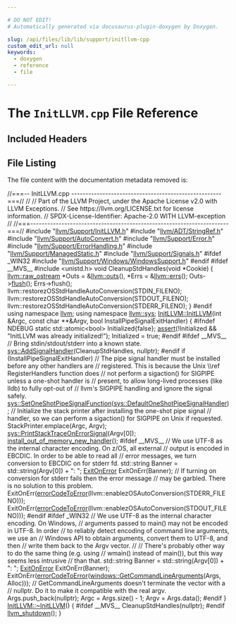 ```yaml
---

# DO NOT EDIT!
# Automatically generated via docusaurus-plugin-doxygen by Doxygen.

slug: /api/files/lib/lib/support/initllvm-cpp
custom_edit_url: null
keywords:
  - doxygen
  - reference
  - file

---
```





# The `InitLLVM.cpp` File Reference

<DoxygenPage pluginConfig={pluginConfig}>



## Included Headers

<IncludesList>
<IncludesListItem
  filePath="llvm/Support/InitLLVM.h"
  permalink="/docs/api/files/include/include/llvm/include/llvm/support/initllvm-h"
  isLocal="true" />
<IncludesListItem
  filePath="llvm/ADT/StringRef.h"
  permalink="/docs/api/files/include/include/llvm/include/llvm/adt/stringref-h"
  isLocal="true" />
<IncludesListItem
  filePath="llvm/Support/AutoConvert.h"
  permalink="/docs/api/files/include/include/llvm/include/llvm/support/autoconvert-h"
  isLocal="true" />
<IncludesListItem
  filePath="llvm/Support/Error.h"
  permalink="/docs/api/files/include/include/llvm/include/llvm/support/error-h"
  isLocal="true" />
<IncludesListItem
  filePath="llvm/Support/ErrorHandling.h"
  permalink="/docs/api/files/include/include/llvm/include/llvm/support/errorhandling-h"
  isLocal="true" />
<IncludesListItem
  filePath="llvm/Support/ManagedStatic.h"
  permalink="/docs/api/files/include/include/llvm/include/llvm/support/managedstatic-h"
  isLocal="true" />
<IncludesListItem
  filePath="llvm/Support/Signals.h"
  permalink="/docs/api/files/include/include/llvm/include/llvm/support/signals-h"
  isLocal="true" />
</IncludesList>


## File Listing

The file content with the documentation metadata removed is:

<ProgramListing>

<Link id="l00001" /><CodeLine lineNumber="1"><span class="doxyHighlightComment">//===-- InitLLVM.cpp -----------------------------------------------------===//</span></CodeLine>
<Link id="l00002" /><CodeLine lineNumber="2"><span class="doxyHighlightComment">//</span></CodeLine>
<Link id="l00003" /><CodeLine lineNumber="3"><span class="doxyHighlightComment">// Part of the LLVM Project, under the Apache License v2.0 with LLVM Exceptions.</span></CodeLine>
<Link id="l00004" /><CodeLine lineNumber="4"><span class="doxyHighlightComment">// See https://llvm.org/LICENSE.txt for license information.</span></CodeLine>
<Link id="l00005" /><CodeLine lineNumber="5"><span class="doxyHighlightComment">// SPDX-License-Identifier: Apache-2.0 WITH LLVM-exception</span></CodeLine>
<Link id="l00006" /><CodeLine lineNumber="6"><span class="doxyHighlightComment">//</span></CodeLine>
<Link id="l00007" /><CodeLine lineNumber="7"><span class="doxyHighlightComment">//===----------------------------------------------------------------------===//</span></CodeLine>
<Link id="l00008" /><CodeLine lineNumber="8"></CodeLine>
<Link id="l00009" /><CodeLine lineNumber="9"><span class="doxyHighlightPreprocessor">#include &quot;<a href="/docs/api/files/include/include/llvm/include/llvm/support/initllvm-h">llvm/Support/InitLLVM.h</a>&quot;</span></CodeLine>
<Link id="l00010" /><CodeLine lineNumber="10"><span class="doxyHighlightPreprocessor">#include &quot;<a href="/docs/api/files/include/include/llvm/include/llvm/adt/stringref-h">llvm/ADT/StringRef.h</a>&quot;</span></CodeLine>
<Link id="l00011" /><CodeLine lineNumber="11"><span class="doxyHighlightPreprocessor">#include &quot;<a href="/docs/api/files/include/include/llvm/include/llvm/support/autoconvert-h">llvm/Support/AutoConvert.h</a>&quot;</span></CodeLine>
<Link id="l00012" /><CodeLine lineNumber="12"><span class="doxyHighlightPreprocessor">#include &quot;<a href="/docs/api/files/include/include/llvm/include/llvm/support/error-h">llvm/Support/Error.h</a>&quot;</span></CodeLine>
<Link id="l00013" /><CodeLine lineNumber="13"><span class="doxyHighlightPreprocessor">#include &quot;<a href="/docs/api/files/include/include/llvm/include/llvm/support/errorhandling-h">llvm/Support/ErrorHandling.h</a>&quot;</span></CodeLine>
<Link id="l00014" /><CodeLine lineNumber="14"><span class="doxyHighlightPreprocessor">#include &quot;<a href="/docs/api/files/include/include/llvm/include/llvm/support/managedstatic-h">llvm/Support/ManagedStatic.h</a>&quot;</span></CodeLine>
<Link id="l00015" /><CodeLine lineNumber="15"><span class="doxyHighlightPreprocessor">#include &quot;<a href="/docs/api/files/include/include/llvm/include/llvm/support/signals-h">llvm/Support/Signals.h</a>&quot;</span></CodeLine>
<Link id="l00016" /><CodeLine lineNumber="16"></CodeLine>
<Link id="l00017" /><CodeLine lineNumber="17"><span class="doxyHighlightPreprocessor">#ifdef &#95;WIN32</span></CodeLine>
<Link id="l00018" /><CodeLine lineNumber="18"><span class="doxyHighlightPreprocessor">#include &quot;<a href="/docs/api/files/include/include/llvm/include/llvm/support/include/llvm/support/windows/windowssupport-h">llvm/Support/Windows/WindowsSupport.h</a>&quot;</span></CodeLine>
<Link id="l00019" /><CodeLine lineNumber="19"><span class="doxyHighlightPreprocessor">#endif</span></CodeLine>
<Link id="l00020" /><CodeLine lineNumber="20"></CodeLine>
<Link id="l00021" /><CodeLine lineNumber="21"><span class="doxyHighlightPreprocessor">#ifdef &#95;&#95;MVS&#95;&#95;</span></CodeLine>
<Link id="l00022" /><CodeLine lineNumber="22"><span class="doxyHighlightPreprocessor">#include &lt;unistd.h&gt;</span></CodeLine>
<Link id="l00023" /><CodeLine lineNumber="23"></CodeLine>
<Link id="l00024" /><CodeLine lineNumber="24"><span class="doxyHighlightKeywordType">void</span><span class="doxyHighlight"> CleanupStdHandles(</span><span class="doxyHighlightKeywordType">void</span><span class="doxyHighlight"> &#42;Cookie) &#123;</span></CodeLine>
<Link id="l00025" /><CodeLine lineNumber="25"><span class="doxyHighlight">  <a href="/docs/api/classes/llvm/raw-ostream">llvm::raw&#95;ostream</a> &#42;Outs = &amp;<a href="/docs/api/namespaces/llvm/#a2d79a00fa7c56f57b87f2fe2a3f118c7">llvm::outs</a>(), &#42;Errs = &amp;<a href="/docs/api/namespaces/llvm/#a9a7b5c68c90f85baaedaa854cc5002cc">llvm::errs</a>();</span></CodeLine>
<Link id="l00026" /><CodeLine lineNumber="26"><span class="doxyHighlight">  Outs-&gt;<a href="/docs/api/classes/llvm/raw-ostream/#a520bdf57dfe3e73abb53d482893f0a27">flush</a>();</span></CodeLine>
<Link id="l00027" /><CodeLine lineNumber="27"><span class="doxyHighlight">  Errs-&gt;flush();</span></CodeLine>
<Link id="l00028" /><CodeLine lineNumber="28"><span class="doxyHighlight">  llvm::restorezOSStdHandleAutoConversion(STDIN&#95;FILENO);</span></CodeLine>
<Link id="l00029" /><CodeLine lineNumber="29"><span class="doxyHighlight">  llvm::restorezOSStdHandleAutoConversion(STDOUT&#95;FILENO);</span></CodeLine>
<Link id="l00030" /><CodeLine lineNumber="30"><span class="doxyHighlight">  llvm::restorezOSStdHandleAutoConversion(STDERR&#95;FILENO);</span></CodeLine>
<Link id="l00031" /><CodeLine lineNumber="31"><span class="doxyHighlight">&#125;</span></CodeLine>
<Link id="l00032" /><CodeLine lineNumber="32"><span class="doxyHighlightPreprocessor">#endif</span></CodeLine>
<Link id="l00033" /><CodeLine lineNumber="33"></CodeLine>
<Link id="l00034" /><CodeLine lineNumber="34"><span class="doxyHighlightKeyword">using namespace </span><span class="doxyHighlight"><a href="/docs/api/namespaces/llvm">llvm</a>;</span></CodeLine>
<Link id="l00035" /><CodeLine lineNumber="35"><span class="doxyHighlightKeyword">using namespace </span><span class="doxyHighlight"><a href="/docs/api/namespaces/llvm/sys">llvm::sys</a>;</span></CodeLine>
<Link id="l00036" /><CodeLine lineNumber="36"></CodeLine>
<Link id="l00037" /><CodeLine lineNumber="37" lineLink="/docs/api/classes/llvm/initllvm/#a9640709b52fc6fe255ee87be2cf11fe1"><span class="doxyHighlight"><a href="/docs/api/classes/llvm/initllvm/#a9640709b52fc6fe255ee87be2cf11fe1">InitLLVM::InitLLVM</a>(</span><span class="doxyHighlightKeywordType">int</span><span class="doxyHighlight"> &amp;Argc, </span><span class="doxyHighlightKeyword">const</span><span class="doxyHighlight"> </span><span class="doxyHighlightKeywordType">char</span><span class="doxyHighlight"> &#42;&#42;&amp;Argv,</span></CodeLine>
<Link id="l00038" /><CodeLine lineNumber="38"><span class="doxyHighlight">                   </span><span class="doxyHighlightKeywordType">bool</span><span class="doxyHighlight"> InstallPipeSignalExitHandler) &#123;</span></CodeLine>
<Link id="l00039" /><CodeLine lineNumber="39"><span class="doxyHighlightPreprocessor">#ifndef NDEBUG</span></CodeLine>
<Link id="l00040" /><CodeLine lineNumber="40"><span class="doxyHighlight">  </span><span class="doxyHighlightKeyword">static</span><span class="doxyHighlight"> std::atomic&lt;bool&gt; Initialized&#123;</span><span class="doxyHighlightKeyword">false</span><span class="doxyHighlight">&#125;;</span></CodeLine>
<Link id="l00041" /><CodeLine lineNumber="41"><span class="doxyHighlight">  <a href="/docs/api/files/lib/lib/target/lib/target/amdgpu/silowercontrolflow-cpp/#a4868c5d81c5ccc98c47aeab6244346a0">assert</a>(!Initialized &amp;&amp; </span><span class="doxyHighlightStringLiteral">&quot;InitLLVM was already initialized!&quot;</span><span class="doxyHighlight">);</span></CodeLine>
<Link id="l00042" /><CodeLine lineNumber="42"><span class="doxyHighlight">  Initialized = </span><span class="doxyHighlightKeyword">true</span><span class="doxyHighlight">;</span></CodeLine>
<Link id="l00043" /><CodeLine lineNumber="43"><span class="doxyHighlightPreprocessor">#endif</span></CodeLine>
<Link id="l00044" /><CodeLine lineNumber="44"><span class="doxyHighlightPreprocessor">#ifdef &#95;&#95;MVS&#95;&#95;</span></CodeLine>
<Link id="l00045" /><CodeLine lineNumber="45"><span class="doxyHighlight">  </span><span class="doxyHighlightComment">// Bring stdin/stdout/stderr into a known state.</span></CodeLine>
<Link id="l00046" /><CodeLine lineNumber="46"><span class="doxyHighlight">  <a href="/docs/api/namespaces/llvm/sys/#a9b92e7ec359dded2b96fb6491fb99d8b">sys::AddSignalHandler</a>(CleanupStdHandles, </span><span class="doxyHighlightKeyword">nullptr</span><span class="doxyHighlight">);</span></CodeLine>
<Link id="l00047" /><CodeLine lineNumber="47"><span class="doxyHighlightPreprocessor">#endif</span></CodeLine>
<Link id="l00048" /><CodeLine lineNumber="48"><span class="doxyHighlight">  </span><span class="doxyHighlightKeywordFlow">if</span><span class="doxyHighlight"> (InstallPipeSignalExitHandler)</span></CodeLine>
<Link id="l00049" /><CodeLine lineNumber="49"><span class="doxyHighlight">    </span><span class="doxyHighlightComment">// The pipe signal handler must be installed before any other handlers are</span></CodeLine>
<Link id="l00050" /><CodeLine lineNumber="50"><span class="doxyHighlight">    </span><span class="doxyHighlightComment">// registered. This is because the Unix \\ref RegisterHandlers function does</span></CodeLine>
<Link id="l00051" /><CodeLine lineNumber="51"><span class="doxyHighlight">    </span><span class="doxyHighlightComment">// not perform a sigaction() for SIGPIPE unless a one-shot handler is</span></CodeLine>
<Link id="l00052" /><CodeLine lineNumber="52"><span class="doxyHighlight">    </span><span class="doxyHighlightComment">// present, to allow long-lived processes (like lldb) to fully opt-out of</span></CodeLine>
<Link id="l00053" /><CodeLine lineNumber="53"><span class="doxyHighlight">    </span><span class="doxyHighlightComment">// llvm&#39;s SIGPIPE handling and ignore the signal safely.</span></CodeLine>
<Link id="l00054" /><CodeLine lineNumber="54"><span class="doxyHighlight">    <a href="/docs/api/namespaces/llvm/sys/#a667819e7b48d7d4f3cf99c2709aac92e">sys::SetOneShotPipeSignalFunction</a>(<a href="/docs/api/namespaces/llvm/sys/#a916621b9926263f33c49d2dff9883db5">sys::DefaultOneShotPipeSignalHandler</a>);</span></CodeLine>
<Link id="l00055" /><CodeLine lineNumber="55"><span class="doxyHighlight">  </span><span class="doxyHighlightComment">// Initialize the stack printer after installing the one-shot pipe signal</span></CodeLine>
<Link id="l00056" /><CodeLine lineNumber="56"><span class="doxyHighlight">  </span><span class="doxyHighlightComment">// handler, so we can perform a sigaction() for SIGPIPE on Unix if requested.</span></CodeLine>
<Link id="l00057" /><CodeLine lineNumber="57"><span class="doxyHighlight">  StackPrinter.emplace(Argc, Argv);</span></CodeLine>
<Link id="l00058" /><CodeLine lineNumber="58"><span class="doxyHighlight">  <a href="/docs/api/namespaces/llvm/sys/#ab062fd190912d9ca714311df7cbe51d5">sys::PrintStackTraceOnErrorSignal</a>(Argv&#91;0&#93;);</span></CodeLine>
<Link id="l00059" /><CodeLine lineNumber="59"><span class="doxyHighlight">  <a href="/docs/api/namespaces/llvm/#a80220d8755a4812455d9bdf5ea315a08">install&#95;out&#95;of&#95;memory&#95;new&#95;handler</a>();</span></CodeLine>
<Link id="l00060" /><CodeLine lineNumber="60"></CodeLine>
<Link id="l00061" /><CodeLine lineNumber="61"><span class="doxyHighlightPreprocessor">#ifdef &#95;&#95;MVS&#95;&#95;</span></CodeLine>
<Link id="l00062" /><CodeLine lineNumber="62"></CodeLine>
<Link id="l00063" /><CodeLine lineNumber="63"><span class="doxyHighlight">  </span><span class="doxyHighlightComment">// We use UTF-8 as the internal character encoding. On z/OS, all external</span></CodeLine>
<Link id="l00064" /><CodeLine lineNumber="64"><span class="doxyHighlight">  </span><span class="doxyHighlightComment">// output is encoded in EBCDIC. In order to be able to read all</span></CodeLine>
<Link id="l00065" /><CodeLine lineNumber="65"><span class="doxyHighlight">  </span><span class="doxyHighlightComment">// error messages, we turn conversion to EBCDIC on for stderr fd.</span></CodeLine>
<Link id="l00066" /><CodeLine lineNumber="66"><span class="doxyHighlight">  std::string Banner = std::string(Argv&#91;0&#93;) + </span><span class="doxyHighlightStringLiteral">&quot;: &quot;</span><span class="doxyHighlight">;</span></CodeLine>
<Link id="l00067" /><CodeLine lineNumber="67"><span class="doxyHighlight">  <a href="/docs/api/classes/llvm/exitonerror">ExitOnError</a> ExitOnErr(Banner);</span></CodeLine>
<Link id="l00068" /><CodeLine lineNumber="68"></CodeLine>
<Link id="l00069" /><CodeLine lineNumber="69"><span class="doxyHighlight">  </span><span class="doxyHighlightComment">// If turning on conversion for stderr fails then the error message</span></CodeLine>
<Link id="l00070" /><CodeLine lineNumber="70"><span class="doxyHighlight">  </span><span class="doxyHighlightComment">// may be garbled. There is no solution to this problem.</span></CodeLine>
<Link id="l00071" /><CodeLine lineNumber="71"><span class="doxyHighlight">  ExitOnErr(<a href="/docs/api/namespaces/llvm/#ad10875fd499e8e285aaeef615e9b11aa">errorCodeToError</a>(llvm::enablezOSAutoConversion(STDERR&#95;FILENO)));</span></CodeLine>
<Link id="l00072" /><CodeLine lineNumber="72"><span class="doxyHighlight">  ExitOnErr(<a href="/docs/api/namespaces/llvm/#ad10875fd499e8e285aaeef615e9b11aa">errorCodeToError</a>(llvm::enablezOSAutoConversion(STDOUT&#95;FILENO)));</span></CodeLine>
<Link id="l00073" /><CodeLine lineNumber="73"><span class="doxyHighlightPreprocessor">#endif</span></CodeLine>
<Link id="l00074" /><CodeLine lineNumber="74"></CodeLine>
<Link id="l00075" /><CodeLine lineNumber="75"><span class="doxyHighlightPreprocessor">#ifdef &#95;WIN32</span></CodeLine>
<Link id="l00076" /><CodeLine lineNumber="76"><span class="doxyHighlight">  </span><span class="doxyHighlightComment">// We use UTF-8 as the internal character encoding. On Windows,</span></CodeLine>
<Link id="l00077" /><CodeLine lineNumber="77"><span class="doxyHighlight">  </span><span class="doxyHighlightComment">// arguments passed to main() may not be encoded in UTF-8. In order</span></CodeLine>
<Link id="l00078" /><CodeLine lineNumber="78"><span class="doxyHighlight">  </span><span class="doxyHighlightComment">// to reliably detect encoding of command line arguments, we use an</span></CodeLine>
<Link id="l00079" /><CodeLine lineNumber="79"><span class="doxyHighlight">  </span><span class="doxyHighlightComment">// Windows API to obtain arguments, convert them to UTF-8, and then</span></CodeLine>
<Link id="l00080" /><CodeLine lineNumber="80"><span class="doxyHighlight">  </span><span class="doxyHighlightComment">// write them back to the Argv vector.</span></CodeLine>
<Link id="l00081" /><CodeLine lineNumber="81"><span class="doxyHighlight">  </span><span class="doxyHighlightComment">//</span></CodeLine>
<Link id="l00082" /><CodeLine lineNumber="82"><span class="doxyHighlight">  </span><span class="doxyHighlightComment">// There&#39;s probably other way to do the same thing (e.g. using</span></CodeLine>
<Link id="l00083" /><CodeLine lineNumber="83"><span class="doxyHighlight">  </span><span class="doxyHighlightComment">// wmain() instead of main()), but this way seems less intrusive</span></CodeLine>
<Link id="l00084" /><CodeLine lineNumber="84"><span class="doxyHighlight">  </span><span class="doxyHighlightComment">// than that.</span></CodeLine>
<Link id="l00085" /><CodeLine lineNumber="85"><span class="doxyHighlight">  std::string Banner = std::string(Argv&#91;0&#93;) + </span><span class="doxyHighlightStringLiteral">&quot;: &quot;</span><span class="doxyHighlight">;</span></CodeLine>
<Link id="l00086" /><CodeLine lineNumber="86"><span class="doxyHighlight">  <a href="/docs/api/classes/llvm/exitonerror">ExitOnError</a> ExitOnErr(Banner);</span></CodeLine>
<Link id="l00087" /><CodeLine lineNumber="87"></CodeLine>
<Link id="l00088" /><CodeLine lineNumber="88"><span class="doxyHighlight">  ExitOnErr(<a href="/docs/api/namespaces/llvm/#ad10875fd499e8e285aaeef615e9b11aa">errorCodeToError</a>(<a href="/docs/api/namespaces/llvm/sys/windows/#a4bf9f1ed9330c6ba76802ed4c06750fd">windows::GetCommandLineArguments</a>(Args, Alloc)));</span></CodeLine>
<Link id="l00089" /><CodeLine lineNumber="89"></CodeLine>
<Link id="l00090" /><CodeLine lineNumber="90"><span class="doxyHighlight">  </span><span class="doxyHighlightComment">// GetCommandLineArguments doesn&#39;t terminate the vector with a</span></CodeLine>
<Link id="l00091" /><CodeLine lineNumber="91"><span class="doxyHighlight">  </span><span class="doxyHighlightComment">// nullptr.  Do it to make it compatible with the real argv.</span></CodeLine>
<Link id="l00092" /><CodeLine lineNumber="92"><span class="doxyHighlight">  Args.push&#95;back(</span><span class="doxyHighlightKeyword">nullptr</span><span class="doxyHighlight">);</span></CodeLine>
<Link id="l00093" /><CodeLine lineNumber="93"></CodeLine>
<Link id="l00094" /><CodeLine lineNumber="94"><span class="doxyHighlight">  Argc = Args.size() - 1;</span></CodeLine>
<Link id="l00095" /><CodeLine lineNumber="95"><span class="doxyHighlight">  Argv = Args.data();</span></CodeLine>
<Link id="l00096" /><CodeLine lineNumber="96"><span class="doxyHighlightPreprocessor">#endif</span></CodeLine>
<Link id="l00097" /><CodeLine lineNumber="97"><span class="doxyHighlight">&#125;</span></CodeLine>
<Link id="l00098" /><CodeLine lineNumber="98"></CodeLine>
<Link id="l00099" /><CodeLine lineNumber="99" lineLink="/docs/api/classes/llvm/initllvm/#a7d6c2a4b8eaa36939176fc50927fd542"><span class="doxyHighlight"><a href="/docs/api/classes/llvm/initllvm/#a7d6c2a4b8eaa36939176fc50927fd542">InitLLVM::~InitLLVM</a>() &#123;</span></CodeLine>
<Link id="l00100" /><CodeLine lineNumber="100"><span class="doxyHighlightPreprocessor">#ifdef &#95;&#95;MVS&#95;&#95;</span></CodeLine>
<Link id="l00101" /><CodeLine lineNumber="101"><span class="doxyHighlight">  CleanupStdHandles(</span><span class="doxyHighlightKeyword">nullptr</span><span class="doxyHighlight">);</span></CodeLine>
<Link id="l00102" /><CodeLine lineNumber="102"><span class="doxyHighlightPreprocessor">#endif</span></CodeLine>
<Link id="l00103" /><CodeLine lineNumber="103"><span class="doxyHighlight">  <a href="/docs/api/namespaces/llvm/#ac27f7fe6f1543ef516aa0998bad20335">llvm&#95;shutdown</a>();</span></CodeLine>
<Link id="l00104" /><CodeLine lineNumber="104"><span class="doxyHighlight">&#125;</span></CodeLine>

</ProgramListing>


</DoxygenPage>
